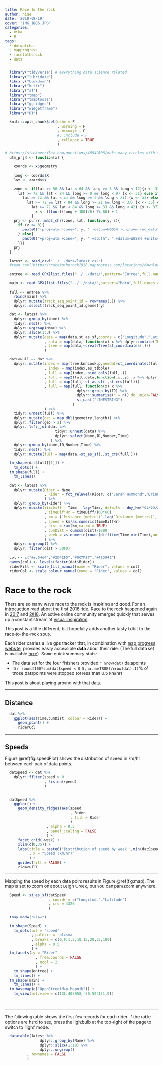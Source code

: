 ```yaml
---
title: Race to the rock
author: nige
date: '2018-09-19'
cover: "IMG_1806.JPG"
categories:
  - Bike
  - R
tags:
  - dotwatcher
  - mapprogress
  - racetotherock
  - data
---
```


```r

  library("tidyverse") # everything data science related
  library("lubridate")
  library("bookdown")
  library("knitr")
  library("sf")
  library("tmap")
  library("tmaptools")
  library("ggridges")
  library("widgetframe")
  library("DT")

  knitr::opts_chunk$set(echo = F
                        , warning = F
                        , message = F
                        #, include = F
                        , collapse = TRUE
                        )

```

```r
  
# https://stackoverflow.com/questions/48949608/make-many-circles-with-st-buffer-at-multiple-geographic-locations
  utm_prj4 <- function(x) {

    coords <- x$geometry
  
    long <- coords$X
    lat <- coords$Y
  
    zone <- if(lat >= 56 && lat < 64 && long >= 3 && long < 12){x <- 32} else if(
      lat >= 72 && lat < 84 && long >= 0 && long < 9) {x <- 31} else if(
        lat >= 72 && lat < 84 && long >= 9 && long < 21) {x <- 33} else if(
          lat >= 72 && lat < 84 && long >= 21 && long < 33) {x <- 35} else if(
            lat >= 72 && lat < 84 && long >= 33 && long < 42) {x <- 37} else{
              x <- (floor((long + 180)/6) %% 60) + 1
            }
    prj <- purrr::map2_chr(zone, lat, function(y, z){
      if (z >= 0){
        paste0("+proj=utm +zone=", y, " +datum=WGS84 +units=m +no_defs")
      } else{
        paste0("+proj=utm +zone=", y, " +south", " +datum=WGS84 +units=m +no_defs")
      }})
    prj
  }


```

```r

  latest <- read_csv("../../data/latest.csv")
  #read_csv("https://racetotherock2018.maprogress.com/locations/download/?eventId=1052&format=csv") %>% write_csv("../../data/latest.csv")

  entree <- read_GPX(list.files("../../data/",pattern="Entree",full.names = TRUE))$track_points
  
  main <- read_GPX(list.files("../../data/",pattern="Main",full.names = TRUE))$track_points
  
  full <- entree %>%
    rbind(main) %>%
    dplyr::mutate(track_seq_point_id = rownames(.)) %>%
    dplyr::select(track_seq_point_id,geometry)

```

```r

  dat <- latest %>%
    dplyr::group_by(Name) %>%
    tidyr::nest() %>%
    dplyr::ungroup(Name) %>%
    dplyr::slice(1:3) %>%
    dplyr::mutate(data = map(data,st_as_sf,coords = c("Longitude","Latitude"),crs = st_crs(full))
                  , data = map(data, function(x) x %>% dplyr::mutate(ID = as.numeric(row.names(.))))
                  , tree = map(data,~createTree(st_coordinates(.)))
                  )

  datToFull <- dat %>%
    dplyr::mutate(index = map(tree,knnLookup,newdat=st_coordinates(full),k=1)
                  , index = map(index,as_tibble)
                  , full = map(index,~bind_cols(full,.))
                  , full = map2(full,data,function(.x,.y) .x %>% dplyr::rename(ID = V1) %>% dplyr::left_join(.y %>% as.data.frame %>% dplyr::select(-geometry)))
                  , full = map(full,~st_as_sf(.,st_crs(full)))
                  , full = map(full, function(x) x %>%
                                 dplyr::group_by(ID) %>%
                                 dplyr::summarise(n = n(),do_union=FALSE) %>%
                                 st_cast("LINESTRING")
                               )
                  ) %>%
    tidyr::unnest(full) %>%
    dplyr::mutate(geo = map_dbl(geometry,length)) %>%
    dplyr::filter(geo > 2) %>%
    dplyr::left_join(dat %>%
                       tidyr::unnest(data) %>%
                       dplyr::select(Name,ID,Number,Time)
                     ) %>%
    dplyr::group_by(Name,ID,Number,Time) %>%
    tidyr::nest() %>%
    dplyr::mutate(full = map(data,~st_as_sf(.,st_crs(full))))
    
  tm_shape(dat$full[[1]]) +
    tm_dots() +
  tm_shape(full) +
    tm_lines()

```



```r

  dat <- latest %>%
    dplyr::mutate(Rider = Name
                  , Rider = fct_relevel(Rider, c("Sarah Hammond","Erinn Klein","Nick Skarajew","Emma Flukes"))
                  ) %>%
    dplyr::group_by(Rider) %>%
    dplyr::mutate(timeDiff = Time - lag(Time, default = dmy_hm("01/09/2018 06:22"))
                  , timeDiffHr = timeDiff/(60*60)
                  , km = (`Distance (metres)`-lag(`Distance (metres)`, default = 0))/1000
                  , speed = km/as.numeric(timeDiffHr)
                  , dist = sum(km,na.rm = TRUE)
                  , cumDist = cumsum(dist)/1000
                  , week = as.numeric(round(difftime(Time,min(Time),units = "weeks"),0))+1
                  ) %>%
    dplyr::ungroup() %>%
    dplyr::filter(dist > 3000)
  
  col <- c("#ac04d4","#2D42BD","#067F27","#42394E")
  names(col) <- levels(factor(dat$Rider))
  riderFill <- scale_fill_manual(name = "Rider", values = col)
  riderCol <- scale_colour_manual(name = "Rider", values = col)

```

# Race to the rock

There are so many ways race to the rock is inspiring and good. For an introduction read about the first [2016 ride](https://www.curvecycling.com.au/blogs/news/37059717-race-to-the-rock-bike-packing-adventure-sep-2016). Race to the rock happened again in [2017](https://www.curvecycling.com.au/pages/race-to-the-rock-2017) and [2018](https://www.facebook.com/RaceToTheRock/). An active online community emerged quickly that serves up a constant stream of [visual inspiration](https://www.instagram.com/explore/tags/racetotherock/?hl=en).

This post is a little different, but hopefully adds another tasty tidbit to the race-to-the-rock soup.

Each rider carries a live gps tracker that, in combination with [map progress website](http://maprogress.com/), provides easily accessible **data** about their ride. (The full data set is available [here]("https://racetotherock2018.maprogress.com/locations/download/?eventId=1052&format=csv")). Some quick summary stats:

* The data set for the four finishers provided `r nrow(dat)` datapoints
* In `r round(100*sum(dat$speed < 0.5,na.rm=TRUE)/nrow(dat),1)`% of those datapoints were stopped (or less than 0.5 km/hr)

This post is about playing around with that data.

---

## Distance

```r

  dat %>%
    ggplot(aes(Time,cumDist, colour = Rider)) +
      geom_point() +
      riderCol

```

---

## Speeds

Figure \@ref(fig:speedPlot) shows the distribution of speed in km/hr between each pair of data points.

```r

  datSpeed <- dat %>%
    dplyr::filter(speed > 0
                  , !is.na(speed)
                  )

  
  datSpeed %>%
    ggplot() +
      geom_density_ridges(aes(speed
                              , Rider
                              , fill = Rider
                              )
                   , alpha = 0.5
                   , panel_scaling = FALSE
                   ) +
      facet_grid(~week) + 
      xlim(c(0,35)) +
      labs(title = paste0("Distribution of speed by week ",min(datSpeed$week), " to ", max(datSpeed$week))
           , x = "Speed (km/hr)"
           ) +
      guides(fill = FALSE) +
      riderFill

```

---

Mapping the speed by each data point results in Figure \@ref(fig:map). The map is set to zoom on about Leigh Creek, but you can pan/zoom anywhere.

```r

  Speed <- st_as_sf(datSpeed
                    , coords = c("Longitude","Latitude")
                    , crs = 4326
                    )

  tmap_mode("view")

  tm_shape(Speed) +
    tm_dots(col = "speed"
            , palette = "plasma"
            , breaks = c(0,0.1,5,10,15,20,25,100)
            , alpha = 0.5
            ) +
  tm_facets(by = "Rider"
              , free.coords = FALSE
              , ncol = 2
              ) +
    tm_shape(entree) +
    tm_lines() +
  tm_shape(main) +
    tm_lines() +
  tm_basemap(c("OpenStreetMap.Mapnik")) +
    tm_view(set.view = c(138.405958,-30.594151,9))

```

<br>

---

The following table shows the first few records for each rider. If the table options are hard to see, press the lightbulb at the top-right of the page to switch to 'light' mode.

```r

  datatable(latest %>%
                dplyr::group_by(Name) %>%
                dplyr::slice(1:10) %>%
                dplyr::ungroup()
          , rownames = FALSE
          )
    
```



        